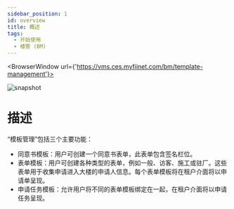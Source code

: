 ---
sidebar_position: 1
id: overview
title: 概述
tags:
  - 开始使用
  - 楼管 (BM)
---


<BrowserWindow url={'https://vms.ces.myfiinet.com/bm/template-management'}>

![snapshot](/assets/bm/bm-template-management-zh-hant.png)

</BrowserWindow>

# 描述

“模板管理”包括三个主要功能：

- 同意书模板：用户可创建一个同意书表单，此表单包含签名栏位。
- 表单模板：用户可创建各种类型的表单，例如一般、访客、施工或驻厂。这些表单用于收集申请进入大楼的申请人信息。每个表单模板将在租户介面将以申请单呈现。
- 申请任务模板：允许用户将不同的表单模板绑定在一起，在租户介面将以申请任务呈现。

